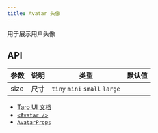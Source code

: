 ```yaml
---
title: Avatar 头像
---
```


用于展示用户头像

## API

| 参数 | 说明 | 类型                          | 默认值 |
| ---- | ---- | ----------------------------- | ------ |
| size | 尺寸 | `tiny` `mini` `small` `large` |        |

-   [Taro UI 文档](https://taro-ui.jd.com/#/docs/avatar)
-   [`<Avatar />`](modules/_avatar_.md)
-   [`AvatarProps`](interfaces/_avatar_.avatarprops.md)
